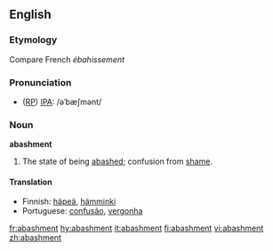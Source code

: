==English==

===Etymology===
Compare French ''ébahissement''

===Pronunciation===
* ([[RP]]) [[IPA]]: /əˈbæʃmənt/

===Noun===
'''abashment'''
#The state of being [[abashed]]; confusion from [[shame]].

====Translation====
{{top}}
* Finnish: [[häpeä]], [[hämminki]]
* Portuguese: [[confusão]], [[vergonha]]
{{mid}}
{{bottom}}

[[fr:abashment]]
[[hy:abashment]]
[[it:abashment]]
[[fi:abashment]]
[[vi:abashment]]
[[zh:abashment]]